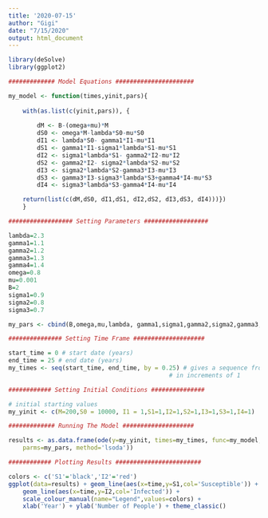 ```yaml
---
title: '2020-07-15'
author: "Gigi"
date: "7/15/2020"
output: html_document
---
```


```r
library(deSolve)
library(ggplot2)

############# Model Equations ######################

my_model <- function(times,yinit,pars){
	
	with(as.list(c(yinit,pars)), {
	
		dM <- B-(omega+mu)*M
		dS0 <- omega*M-lambda*S0-mu*S0
		dI1 <- lambda*S0- gamma1*I1-mu*I1
		dS1 <- gamma1*I1-sigma1*lambda*S1-mu*S1
		dI2 <- sigma1*lambda*S1- gamma2*I2-mu*I2
		dS2 <- gamma2*I2- sigma2*lambda*S2-mu*S2
		dI3 <- sigma2*lambda*S2-gamma3*I3-mu*I3
		dS3 <- gamma3*I3-sigma3*lambda*S3+gamma4*I4-mu*S3
		dI4 <- sigma3*lambda*S3-gamma4*I4-mu*I4

	return(list(c(dM,dS0, dI1,dS1, dI2,dS2, dI3,dS3, dI4)))})
	}

################## Setting Parameters ##################

lambda=2.3
gamma1=1.1
gamma2=1.2
gamma3=1.3
gamma4=1.4
omega=0.8
mu=0.001
B=2
sigma1=0.9
sigma2=0.8
sigma3=0.7

my_pars <- cbind(B,omega,mu,lambda, gamma1,sigma1,gamma2,sigma2,gamma3,sigma3,gamma4)

############### Setting Time Frame ####################

start_time = 0 # start date (years)
end_time = 25 # end date (years)
my_times <- seq(start_time, end_time, by = 0.25) # gives a sequence from start to end
											 # in increments of 1

############ Setting Initial Conditions ###############

# initial starting values
my_yinit <- c(M=200,S0 = 10000, I1 = 1,S1=1,I2=1,S2=1,I3=1,S3=1,I4=1)

############# Running The Model ####################

results <- as.data.frame(ode(y=my_yinit, times=my_times, func=my_model,
	parms=my_pars, method='lsoda'))

############ Plotting Results ########################

colors <- c('S1'='black','I2'='red')
ggplot(data=results) + geom_line(aes(x=time,y=S1,col='Susceptible')) + 
	geom_line(aes(x=time,y=I2,col='Infected')) + 
	scale_colour_manual(name="Legend",values=colors) +
	xlab('Year') + ylab('Number of People') + theme_classic()
```

